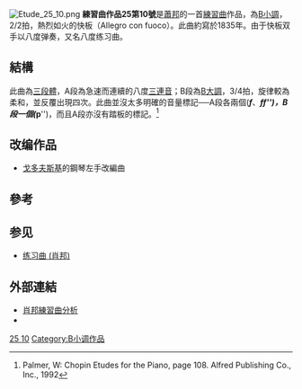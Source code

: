 {{onesource|time=2014-05-23T13:48:31+00:00}}
{{NoteTA
|G1=Music
}}
[[Image:Etude_25_10.png|thumb]]
{{Listen|filename=Frederic Chopin - Opus 25 - Twelve Grand Etudes - b minor.ogg|title=練習曲作品25第10號|description=演奏：{{le|玛莎·戈德斯坦|Martha Goldstein}}|format=[[Ogg|Ogg]]}}
'''練習曲作品25第10號'''是[[蕭邦|蕭邦]]的一首[[練習曲|練習曲]]作品，為[[B小調|B小調]]，2/2拍，熱烈如火的快板（Allegro con fuoco）。此曲約寫於1835年。由于快板双手以八度弹奏，又名八度练习曲。

==結構==
此曲為[[三段體|三段體]]，A段為急速而連續的八度[[三連音|三連音]]；B段為[[B大調|B大調]]，3/4拍，旋律較為柔和，並反覆出現四次。此曲並沒太多明確的音量標記──A段各兩個('''''f'''''、'''''ff''''')，B段一個('''''p''''')，而且A段亦沒有踏板的標記。<ref>Palmer, W: Chopin Etudes for the Piano, page 108. Alfred Publishing Co., Inc., 1992</ref>

==改编作品==
* [[戈多夫斯基|戈多夫斯基]]的鋼琴左手改編曲

==參考==
{{reflist}}

== 参见 ==

* [[练习曲_(肖邦)|练习曲 (肖邦)]]

== 外部連結 ==
* [http://www.ourchopin.com/analysis/etude25.html 肖邦練習曲分析]{{En icon}}
* {{IMSLP2|work=Etudes_Op.25_%28Chopin%2C_Frederic%29|cname=練習曲作品25}}

{{肖邦練習曲}}

[[Category:蕭邦練習曲|25 10]]
[[Category:B小调作品|Category:B小调作品]]